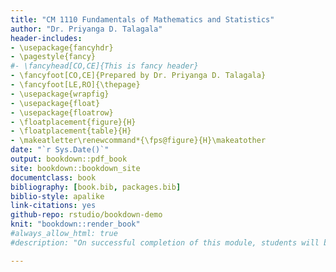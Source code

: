 ```yaml
--- 
title: "CM 1110 Fundamentals of Mathematics and Statistics"
author: "Dr. Priyanga D. Talagala"
header-includes:
- \usepackage{fancyhdr}
- \pagestyle{fancy}
#- \fancyhead[CO,CE]{This is fancy header}
- \fancyfoot[CO,CE]{Prepared by Dr. Priyanga D. Talagala}
- \fancyfoot[LE,RO]{\thepage}
- \usepackage{wrapfig}
- \usepackage{float}
- \usepackage{floatrow}
- \floatplacement{figure}{H}
- \floatplacement{table}{H}
- \makeatletter\renewcommand*{\fps@figure}{H}\makeatother
date: "`r Sys.Date()`"
output: bookdown::pdf_book
site: bookdown::bookdown_site
documentclass: book
bibliography: [book.bib, packages.bib]
biblio-style: apalike
link-citations: yes
github-repo: rstudio/bookdown-demo
knit: "bookdown::render_book"
#always_allow_html: true
#description: "On successful completion of this module, students will be able to apply fundamental concepts in Mathematics and Statistics for real world problem solving."

---
```



